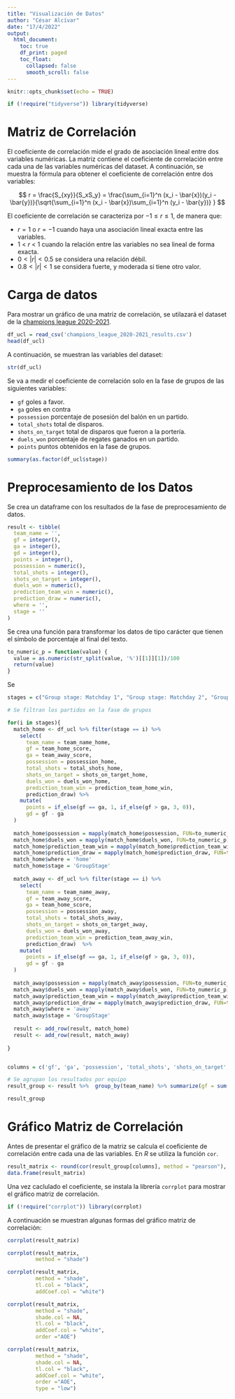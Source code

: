 ```yaml
---
title: "Visualización de Datos"
author: "César Alcívar"
date: "17/4/2022"
output:
  html_document:
    toc: true
    df_print: paged
    toc_float:
      collapsed: false
      smooth_scroll: false
---
```


```r
knitr::opts_chunk$set(echo = TRUE)
```

```r
if (!require("tidyverse")) library(tidyverse)
```


# Matriz de Correlación

El coeficiente de correlación mide el grado de asociación lineal entre dos variables numéricas. La matriz contiene el coeficiente de correlación entre cada una de las variables numéricas del dataset. A continuación, se muestra la fórmula para obtener el coeficiente de correlación entre dos variables:


$$
r = \frac{S_{xy}}{S_xS_y} = \frac{\sum_{i=1}^n (x_i - \bar{x})(y_i - \bar{y})}{\sqrt{\sum_{i=1}^n (x_i - \bar{x})\sum_{i=1}^n (y_i - \bar{y})} }
$$

El coeficiente de correlación se caracteriza por $-1\le r \le 1$, de manera que:

* $r = 1$ o $r = -1$ cuando haya una asociación lineal exacta entre las variables.
* 1 < $r$ < 1 cuando la relación entre las variables no sea lineal de forma exacta.
* $0 < | r | < 0.5$ se considera una relación débil.
* $0.8 < | r | < 1$ se considera fuerte, y moderada si tiene otro valor.


# Carga de datos

Para mostrar un gráfico de una matriz de correlación, se utilazará el dataset de la [champions league 2020-2021](https://www.kaggle.com/datasets/mcarujo/uefa-champions-league-20202021).


```r
df_ucl = read_csv('champions_league_2020-2021_results.csv')
head(df_ucl)
```

A continuación, se muestran las variables del dataset:

```r
str(df_ucl)
```

Se va a medir el coeficiente de correlación solo en la fase de grupos de las siguientes variables:

* `gf` goles a favor.
* `ga` goles en contra
* `possession` porcentaje de posesión del balón en un partido.
* `total_shots` total de disparos.
* `shots_on_target` total de disparos que fueron a la portería.
* `duels_won` porcentaje de regates ganados en un partido.
* `points` puntos obtenidos en la fase de grupos.


```r
summary(as.factor(df_ucl$stage))
```


# Preprocesamiento de los Datos

Se crea un dataframe con los resultados de la fase de preprocesamiento de datos.

```r
result <- tibble(
  team_name = '', 
  gf = integer(),
  ga = integer(),
  gd = integer(),
  points = integer(),
  possession = numeric(),
  total_shots = integer(),
  shots_on_target = integer(),
  duels_won = numeric(),
  prediction_team_win = numeric(),
  prediction_draw = numeric(),
  where = '',
  stage = ''
)
```


Se crea una función para transformar los datos de tipo carácter que tienen el símbolo de porcentaje al final del texto.


```r
to_numeric_p = function(value) {
  value = as.numeric(str_split(value, '%')[[1]][1])/100
  return(value)
}
```

Se



```r
stages = c("Group stage: Matchday 1", "Group stage: Matchday 2", "Group stage: Matchday 3", "Group stage: Matchday 4", "Group stage: Matchday 5", "Group stage: Matchday 6")

# Se filtran los partidos en la fase de grupos

for(i in stages){
  match_home <- df_ucl %>% filter(stage == i) %>%
    select(
      team_name = team_name_home, 
      gf = team_home_score, 
      ga = team_away_score, 
      possession = possession_home, 
      total_shots = total_shots_home, 
      shots_on_target = shots_on_target_home, 
      duels_won = duels_won_home, 
      prediction_team_win = prediction_team_home_win, 
      prediction_draw) %>%
    mutate(
      points = if_else(gf == ga, 1, if_else(gf > ga, 3, 0)),
      gd = gf - ga
  )
  
  match_home$possession = mapply(match_home$possession, FUN=to_numeric_p)
  match_home$duels_won = mapply(match_home$duels_won, FUN=to_numeric_p)
  match_home$prediction_team_win = mapply(match_home$prediction_team_win, FUN=to_numeric_p)
  match_home$prediction_draw = mapply(match_home$prediction_draw, FUN=to_numeric_p)
  match_home$where = 'home'
  match_home$stage = 'GroupStage'
  
  match_away <- df_ucl %>% filter(stage == i) %>%
    select(
      team_name = team_name_away, 
      gf = team_away_score, 
      ga = team_home_score, 
      possession = possession_away, 
      total_shots = total_shots_away, 
      shots_on_target = shots_on_target_away, 
      duels_won = duels_won_away, 
      prediction_team_win = prediction_team_away_win, 
      prediction_draw)  %>%
    mutate(
      points = if_else(gf == ga, 1, if_else(gf > ga, 3, 0)),
      gd = gf - ga
  )
  
  match_away$possession = mapply(match_away$possession, FUN=to_numeric_p)
  match_away$duels_won = mapply(match_away$duels_won, FUN=to_numeric_p)
  match_away$prediction_team_win = mapply(match_away$prediction_team_win, FUN=to_numeric_p)
  match_away$prediction_draw = mapply(match_away$prediction_draw, FUN=to_numeric_p)
  match_away$where = 'away'
  match_away$stage = 'GroupStage'
  
  result <- add_row(result, match_home)
  result <- add_row(result, match_away)
  
}


columns = c('gf', 'ga', 'possession', 'total_shots', 'shots_on_target', 'duels_won', 'points')

# Se agrupan los resultados por equipo
result_group <- result %>%  group_by(team_name) %>% summarize(gf = sum(gf), ga = sum(ga), possession= sum(possession), total_shots = sum(total_shots), shots_on_target= sum(shots_on_target), duels_won = sum(duels_won), points = sum(points))

result_group
```

# Gráfico Matriz de Correlación

Antes de presentar el gráfico de la matriz se calcula el coeficiente de correlación entre cada una de las variables. En $R$ se utiliza la función `cor`.

```r
result_matrix <- round(cor(result_group[columns], method = "pearson"), digits = 2)
data.frame(result_matrix)
```
Una vez caclulado el coeficiente, se instala la librería `corrplot` para mostrar el gráfico matriz de correlación.


```r
if (!require("corrplot")) library(corrplot)
```


A continuación se muestran algunas formas del gráfico matriz de correlación:

```r
corrplot(result_matrix)

corrplot(result_matrix, 
         method = "shade")

corrplot(result_matrix, 
         method = "shade", 
         tl.col = "black",
         addCoef.col = "white")

corrplot(result_matrix, 
         method = "shade", 
         shade.col = NA, 
         tl.col = "black",
         addCoef.col = "white",
         order ="AOE")

corrplot(result_matrix, 
         method = "shade", 
         shade.col = NA, 
         tl.col = "black",
         addCoef.col = "white",
         order ="AOE",
         type = "low")
```


